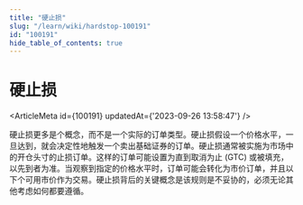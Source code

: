 ```yaml
---
title: "硬止损"
slug: "/learn/wiki/hardstop-100191"
id: "100191"
hide_table_of_contents: true
---
```



# 硬止损

<ArticleMeta id={100191} updatedAt={'2023-09-26 13:58:47'} />
<div className='border-solid border-b border-t-0 my-4 border-[var(--ifm-color-gray-300)]' />

硬止损更多是个概念，而不是一个实际的订单类型。硬止损假设一个价格水平，一旦达到，就会决定性地触发一个卖出基础证券的订单。硬止损通常被实施为市场中的开仓头寸的止损订单。这样的订单可能设置为直到取消为止 (GTC) 或被填充，以先到者为准。当观察到指定的价格水平时，订单可能会转化为市价订单，并且以下个可用市价作为交易。硬止损背后的关键概念是该规则是不妥协的，必须无论其他考虑如何都要遵循。
